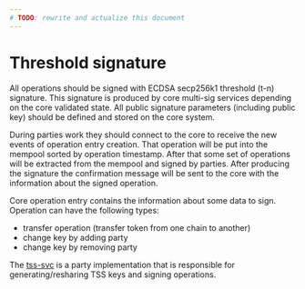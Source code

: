 ```yaml
---
# TODO: rewrite and actualize this document
---
```


# Threshold signature

All operations should be signed with ECDSA secp256k1 threshold (t-n) signature.
This signature is produced by core multi-sig services depending on the core validated state.
All public signature parameters (including public key) should be defined and stored on the core system.

During parties work they should connect to the core to receive the new events of operation entry creation.
That operation will be put into the mempool sorted by operation timestamp.
After that some set of operations will be extracted from the mempool and signed by parties.
After producing the signature the confirmation message will be sent to the core with the information about the signed operation.

Core operation entry contains the information about some data to sign. Operation can have the following types:

- transfer operation (transfer token from one chain to another)
- change key by adding party
- change key by removing party

The [tss-svc](https://github.com/rarimo/tss-svc) is a party implementation that is responsible for generating/resharing TSS keys and signing operations.
